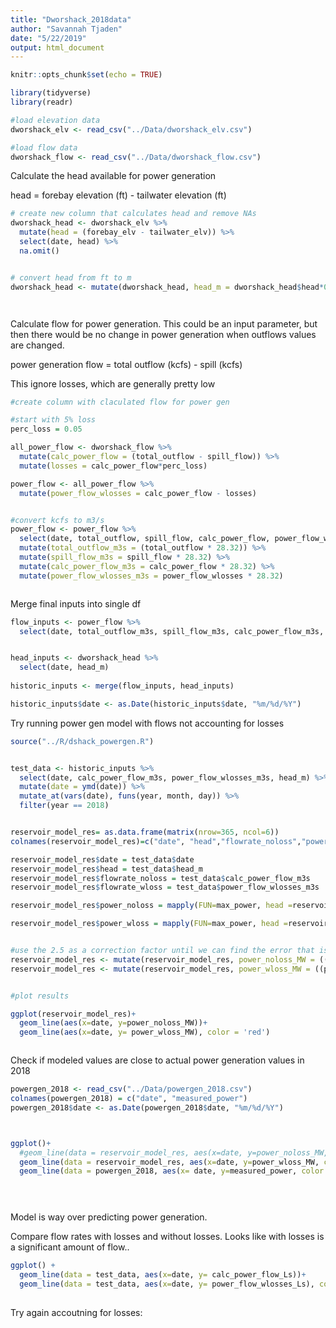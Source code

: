 ```yaml
---
title: "Dworshack_2018data"
author: "Savannah Tjaden"
date: "5/22/2019"
output: html_document
---
```


```r
knitr::opts_chunk$set(echo = TRUE)

library(tidyverse)
library(readr)


```


```r

#load elevation data
dworshack_elv <- read_csv("../Data/dworshack_elv.csv") 

#load flow data
dworshack_flow <- read_csv("../Data/dworshack_flow.csv")


```



Calculate the head available for power generation

head = forebay elevation (ft) - tailwater elevation (ft)

```r

# create new column that calculates head and remove NAs
dworshack_head <- dworshack_elv %>% 
  mutate(head = (forebay_elv - tailwater_elv)) %>% 
  select(date, head) %>% 
  na.omit() 


# convert head from ft to m
dworshack_head <- mutate(dworshack_head, head_m = dworshack_head$head*0.305)




```


Calculate flow for power generation. This could be an input parameter, but then there would be no change in power generation when outflows values are changed. 

power generation flow = total outflow (kcfs) - spill (kcfs) 

This ignore losses, which are generally pretty low

```r

#create column with claculated flow for power gen

#start with 5% loss
perc_loss = 0.05

all_power_flow <- dworshack_flow %>% 
  mutate(calc_power_flow = (total_outflow - spill_flow)) %>% 
  mutate(losses = calc_power_flow*perc_loss)

power_flow <- all_power_flow %>% 
  mutate(power_flow_wlosses = calc_power_flow - losses) 


#convert kcfs to m3/s 
power_flow <- power_flow %>% 
  select(date, total_outflow, spill_flow, calc_power_flow, power_flow_wlosses) %>% 
  mutate(total_outflow_m3s = (total_outflow * 28.32)) %>% 
  mutate(spill_flow_m3s = spill_flow * 28.32) %>% 
  mutate(calc_power_flow_m3s = calc_power_flow * 28.32) %>% 
  mutate(power_flow_wlosses_m3s = power_flow_wlosses * 28.32)



```


Merge final inputs into single df

```r

flow_inputs <- power_flow %>% 
  select(date, total_outflow_m3s, spill_flow_m3s, calc_power_flow_m3s, power_flow_wlosses_m3s) 


head_inputs <- dworshack_head %>% 
  select(date, head_m)
  
historic_inputs <- merge(flow_inputs, head_inputs)

historic_inputs$date <- as.Date(historic_inputs$date, "%m/%d/%Y")


```



Try running power gen model with flows not accounting for losses

```r

source("../R/dshack_powergen.R")


test_data <- historic_inputs %>% 
  select(date, calc_power_flow_m3s, power_flow_wlosses_m3s, head_m) %>% 
  mutate(date = ymd(date)) %>% 
  mutate_at(vars(date), funs(year, month, day)) %>% 
  filter(year == 2018)


reservoir_model_res= as.data.frame(matrix(nrow=365, ncol=6))
colnames(reservoir_model_res)=c("date", "head","flowrate_noloss","power_noloss", "flowrate_wloss","power_wloss")

reservoir_model_res$date = test_data$date
reservoir_model_res$head = test_data$head_m
reservoir_model_res$flowrate_noloss = test_data$calc_power_flow_m3s
reservoir_model_res$flowrate_wloss = test_data$power_flow_wlosses_m3s

reservoir_model_res$power_noloss = mapply(FUN=max_power, head =reservoir_model_res$head, flow=reservoir_model_res$flowrate_noloss)

reservoir_model_res$power_wloss = mapply(FUN=max_power, head =reservoir_model_res$head, flow=reservoir_model_res$flowrate_wloss)


#use the 2.5 as a correction factor until we can find the error that is causing it. 
reservoir_model_res <- mutate(reservoir_model_res, power_noloss_MW = ((power_noloss/100000)*2.5))
reservoir_model_res <- mutate(reservoir_model_res, power_wloss_MW = ((power_wloss/100000)*2.5))


#plot results

ggplot(reservoir_model_res)+
  geom_line(aes(x=date, y=power_noloss_MW))+
  geom_line(aes(x=date, y= power_wloss_MW), color = 'red')



```


Check if modeled values are close to actual power generation values in 2018

```r

powergen_2018 <- read_csv("../Data/powergen_2018.csv")
colnames(powergen_2018) = c("date", "measured_power")
powergen_2018$date <- as.Date(powergen_2018$date, "%m/%d/%Y")



ggplot()+
  #geom_line(data = reservoir_model_res, aes(x=date, y=power_noloss_MW, color = "no losses")) +
  geom_line(data = reservoir_model_res, aes(x=date, y=power_wloss_MW, color= "with losses (5%)")) +
  geom_line(data = powergen_2018, aes(x= date, y=measured_power, color = "observed"))
  




```

Model is way over predicting power generation. 

Compare flow rates with losses and without losses. Looks like with losses is a significant amount of flow..
```r

ggplot() +
  geom_line(data = test_data, aes(x=date, y= calc_power_flow_Ls))+
  geom_line(data = test_data, aes(x=date, y= power_flow_wlosses_Ls), color = 'red')
  


```



Try again accoutning for losses:

